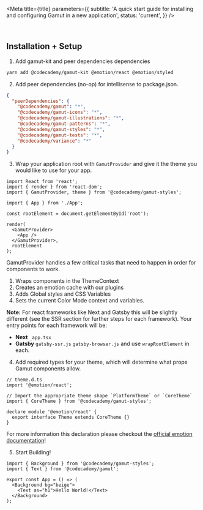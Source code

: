 
<Meta
  title={title}
  parameters={{
    subtitle:
      'A quick start guide for installing and configuring Gamut in a new application',
    status: 'current',
  }}
/>

<br />

## Installation + Setup

1. Add gamut-kit and peer dependencies dependencies

```bash
yarn add @codecademy/gamut-kit @emotion/react @emotion/styled
```

2. Add peer dependencies (no-op) for intellisense to package.json.

```json
{
  "peerDependencies": {
    "@codecademy/gamut": "*",
    "@codecademy/gamut-icons": "*",
    "@codecademy/gamut-illustrations": "*",
    "@codecademy/gamut-patterns": "*",
    "@codecademy/gamut-styles": "*",
    "@codecademy/gamut-tests": "*",
    "@codecademy/variance": "*"
  }
}
```

3. Wrap your application root with `GamutProvider` and give it the theme you would like to use for your app.

```tsx
import React from 'react';
import { render } from 'react-dom';
import { GamutProvider, theme } from '@codecademy/gamut-styles';

import { App } from './App';

const rootElement = document.getElementById('root');

render(
  <GamutProvider>
    <App />
  </GamutProvider>,
  rootElement
);
```

GamutProvider handles a few critical tasks that need to happen in order for components to work.

1. Wraps components in the ThemeContext
2. Creates an emotion cache with our plugins
3. Adds Global styles and CSS Variables
4. Sets the current Color Mode context and variables.

**Note:** For react frameworks like Next and Gatsby this will be slightly different (see the SSR section for further steps for each framework). Your entry points for each framework will be:

- **Next** `_app.tsx`
- **Gatsby** `gatsby-ssr.js` `gatsby-browser.js` and use `wrapRootElement` in each.

4. Add required types for your theme, which will determine what props Gamut components allow.

```tsx
// theme.d.ts
import '@emotion/react';

// Import the appropriate theme shape `PlatformTheme` or `CoreTheme`
import { CoreTheme } from '@codecademy/gamut-styles';

declare module '@emotion/react' {
  export interface Theme extends CoreTheme {}
}
```

For more information this declaration please checkout the [official emotion documentation](https://emotion.sh/docs/typescript#define-a-theme)!

5. Start Building!

```tsx
import { Background } from '@codecademy/gamut-styles';
import { Text } from '@codecademy/gamut';

export const App = () => (
  <Background bg="beige">
    <Text as="h1">Hello World!</Text>
  </Background>
);
```
